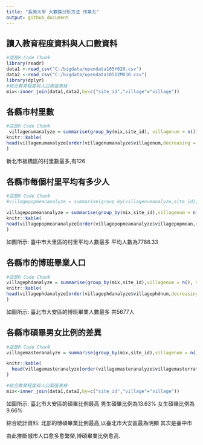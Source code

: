 ```yaml
---
title: "長庚大學 大數據分析方法 作業五"
output: github_document
---
```


## 讀入教育程度資料與人口數資料
```r
#這是R Code Chunk
library(readr)
data1 <-read_csv("C:/bigdata/opendata105Y020.csv")
data2 <-read_csv("C:/bigdata/opendata10512M030.csv")
library(dplyr)
#結合教育程度與人口兩張表格
mix<-inner_join(data1,data2,by=c("site_id","village"="village"))
```

## 各縣市村里數
```r
#這是R Code Chunk
 villagenumanalyze = summarise(group_by(mix,site_id), villagenum = n())
knitr::kable(
head(villagenumanalyze[order(villagenumanalyze$villagenum,decreasing = T),])
)
```

新北市板橋區的村里數最多,有126

## 各縣市每個村里平均有多少人
```r
#這是R Code Chunk
#villagepopmeananalyze = summarise(group_by(villagenumanalyze,site_id),villagenum = n(), villagepopmean = as.numeric(villagenum)/as.numeric(data2$people_total))

villagepopmeananalyze = summarise(group_by(mix,site_id),villagenum = n(), villagepopnum = sum(as.numeric(people_total)), villagepopmean = villagepopnum/villagenum)
knitr::kable(
head(villagepopmeananalyze[order(villagepopmeananalyze$villagepopmean,decreasing = T),])
)
```

如圖所示:
臺中市大里區的村里平均人數最多
平均人數為7788.33


## 各縣市的博班畢業人口
```r
#這是R Code Chunk
villagephdanalyze = summarise(group_by(mix,site_id),villagenum = n(), villagephdnum = sum(as.numeric(edu_doctor_graduated_m) +as.numeric(edu_doctor_graduated_f)) )  
knitr::kable(
head(villagephdanalyze[order(villagephdanalyze$villagephdnum,decreasing = T),])
)
```
如圖所示:
臺北市大安區的博班畢業人數最多
共5677人


## 各縣市碩畢男女比例的差異
```r
#這是R Code Chunk
villagemasteranalyze = summarise(group_by(mix,site_id),villagenum = n(), villagemalemasterrate =sum(as.numeric(edu_master_graduated_m))/sum(as.numeric(people_total_m)), villagefemalemasterrate =sum(as.numeric(edu_master_graduated_f))/sum(as.numeric(people_total_f)), villagemasterrate = villagemalemasterrate + villagefemalemasterrate)  

knitr::kable(
  head(villagemasteranalyze[order(villagemasteranalyze$villagemasterrate,decreasing = T),])
)

#結合教育程度與人口兩張表格
mix<-inner_join(data1,data2,by=c("site_id","village"="village"))
```

如圖所示:
臺北市大安區的碩畢比例最高
男生碩畢比例為13.63% 女生碩畢比例為9.66%

綜合統計資料:
北部的博碩畢業比例最高,以臺北市大安區最為明顯
其次是臺中市

由此推斷城市人口愈多愈繁榮,博碩畢業比例愈高.